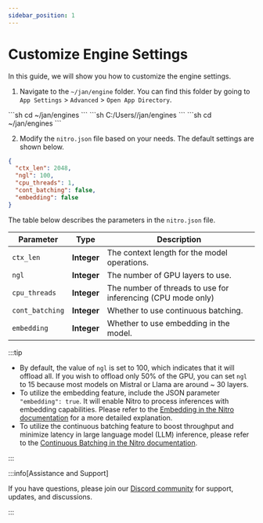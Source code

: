 ```yaml
---
sidebar_position: 1
---
```



# Customize Engine Settings

In this guide, we will show you how to customize the engine settings.

1. Navigate to the `~/jan/engine` folder. You can find this folder by going to `App Settings` > `Advanced` > `Open App Directory`.

<Tabs>
    <TabItem value="mac" label="MacOS" default>
        ```sh
        cd ~/jan/engines
        ```
    </TabItem>
    <TabItem value="windows" label="Windows" default>
        ```sh
        C:/Users/<your_user_name>/jan/engines
        ```
    </TabItem>
    <TabItem value="linux" label="Linux" default>
        ```sh
        cd ~/jan/engines
        ```
    </TabItem>
</Tabs>

2. Modify the `nitro.json` file based on your needs. The default settings are shown below.

```json title="~/jan/engines/nitro.json"
{
  "ctx_len": 2048,
  "ngl": 100,
  "cpu_threads": 1,
  "cont_batching": false,
  "embedding": false
}
```

The table below describes the parameters in the `nitro.json` file.

| Parameter | Type | Description |
| --------- | ---- | ----------- |
| `ctx_len` | **Integer** | The context length for the model operations. |
| `ngl` | **Integer** | The number of GPU layers to use. |
| `cpu_threads` | **Integer** | The number of threads to use for inferencing (CPU mode only) |
| `cont_batching` | **Integer** | Whether to use continuous batching. |
| `embedding` | **Integer** | Whether to use embedding in the model. |

:::tip
 - By default, the value of `ngl` is set to 100, which indicates that it will offload all. If you wish to offload only 50% of the GPU, you can set `ngl` to 15 because most models on Mistral or Llama are around ~ 30 layers.
 - To utilize the embedding feature, include the JSON parameter `"embedding": true`. It will enable Nitro to process inferences with embedding capabilities. Please refer to the [Embedding in the Nitro documentation](https://nitro.jan.ai/features/embed) for a more detailed explanation.
 - To utilize the continuous batching feature to boost throughput and minimize latency in large language model (LLM) inference, please refer to the [Continuous Batching in the Nitro documentation](https://nitro.jan.ai/features/cont-batch).

:::

:::info[Assistance and Support]

If you have questions, please join our [Discord community](https://discord.gg/Dt7MxDyNNZ) for support, updates, and discussions.

:::